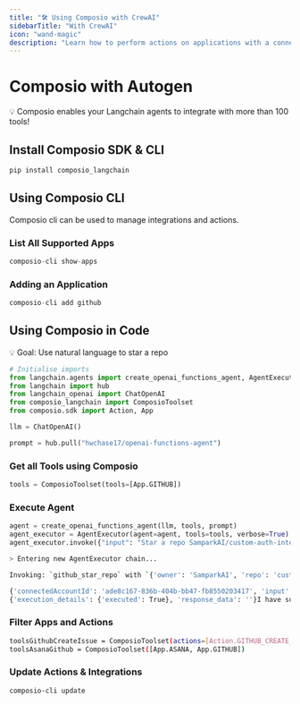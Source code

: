```yaml
---
title: "🛠️ Using Composio with CrewAI"
sidebarTitle: "With CrewAI"
icon: "wand-magic"
description: "Learn how to perform actions on applications with a connected account."
---
```


# Composio with Autogen

<aside>
💡 Composio enables your Langchain agents to integrate with more than 100 tools!

</aside>

## Install Composio SDK & CLI

```bash
pip install composio_langchain
```

## Using Composio CLI

Composio cli can be used to manage integrations and actions.

### List All Supported Apps

```python
composio-cli show-apps
```

### Adding an Application

```python
composio-cli add github
```

## Using Composio in Code

<aside>
💡 Goal: Use natural language to star a repo

</aside>

```python
# Initialise imports
from langchain.agents import create_openai_functions_agent, AgentExecutor
from langchain import hub
from langchain_openai import ChatOpenAI
from composio_langchain import ComposioToolset
from composio.sdk import Action, App

llm = ChatOpenAI()

prompt = hub.pull("hwchase17/openai-functions-agent")
```

### Get all Tools using Composio

```python
tools = ComposioToolset(tools=[App.GITHUB])
```

### Execute Agent

```python
agent = create_openai_functions_agent(llm, tools, prompt)
agent_executor = AgentExecutor(agent=agent, tools=tools, verbose=True)
agent_executor.invoke({"input": "Star a repo SamparkAI/custom-auth-integrations on GitHub"})
```

```bash
> Entering new AgentExecutor chain...

Invoking: `github_star_repo` with `{'owner': 'SamparkAI', 'repo': 'custom-auth-integrations'}`

{'connectedAccountId': 'ade8c167-836b-404b-bb47-fb8550203417', 'input': {'owner': 'SamparkAI', 'repo': 'custom-auth-integrations'}}
{'execution_details': {'executed': True}, 'response_data': ''}I have successfully starred the repository SamparkAI/custom-auth-integrations on GitHub.
```

### Filter Apps and Actions

```bash
toolsGithubCreateIssue = ComposioToolset(actions=[Action.GITHUB_CREATE_ISSUE])
toolsAsanaGithub = ComposioToolset([App.ASANA, App.GITHUB])
```

### Update Actions & Integrations

```bash
composio-cli update
```
